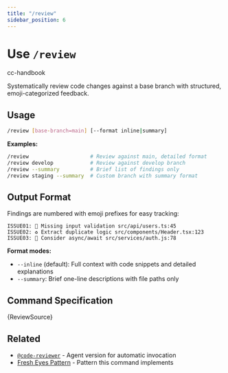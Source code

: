 ```yaml
---
title: "/review"
sidebar_position: 6
---
```



# Use `/review`

<span className="badge badge--primary">cc-handbook</span>

Systematically review code changes against a base branch with structured, emoji-categorized feedback.

## Usage

```bash
/review [base-branch=main] [--format inline|summary]
```

**Examples:**
```bash
/review                    # Review against main, detailed format
/review develop            # Review against develop branch
/review --summary          # Brief list of findings only
/review staging --summary  # Custom branch with summary format
```

## Output Format

Findings are numbered with emoji prefixes for easy tracking:

```
ISSUE01: 🔧 Missing input validation src/api/users.ts:45
ISSUE02: ♻️ Extract duplicate logic src/components/Header.tsx:123
ISSUE03: 🌱 Consider async/await src/services/auth.js:78
```

**Format modes:**
- `--inline` (default): Full context with code snippets and detailed explanations
- `--summary`: Brief one-line descriptions with file paths only

## Command Specification

<CodeBlock language="markdown">
{ReviewSource}
</CodeBlock>

## Related

- [`@code-reviewer`](/component-reference/agents/code-reviewer) - Agent version for automatic invocation
- [Fresh Eyes Pattern](/tips-and-tricks/fresh-eyes-pattern) - Pattern this command implements
